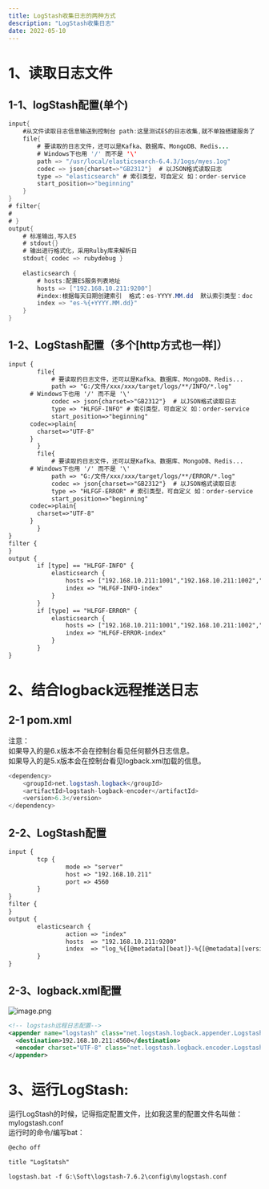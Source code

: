 ```yaml
---
title: LogStash收集日志的两种方式
description: "LogStash收集日志"
date: 2022-05-10
---
```


# 1、读取日志文件

## 1-1、logStash配置(单个)
```java
input{
	#从文件读取日志信息输送到控制台 path:这里测试ES的日志收集,就不单独搭建服务了
	file{
	    # 要读取的日志文件，还可以是Kafka、数据库、MongoDB、Redis...
        # Windows下也用 '/' 而不是 '\'
		path => "/usr/local/elasticsearch-6.4.3/1ogs/myes.1og" 
		codec => json{charset=>"GB2312"}  # 以JSON格式读取日志
		type => "elasticsearch" # 索引类型，可自定义 如：order-service
		start_position=>"beginning"
	}
}
# filter{
#
# }
output{
	# 标准输出,写入ES
	# stdout{}
	# 输出进行格式化，采用Rulby库来解析日
	stdout{ codec => rubydebug }
	
	elasticsearch {
		# hosts:配置ES服务列表地址  
		hosts => ["192.168.10.211:9200"]
		#index:根据每天日期创建索引  格式：es-YYYY.MM.dd  默认索引类型：doc
		index => "es-%{+YYYY.MM.dd}"
	}
}

```
<a name="ehtUD"></a>
## 1-2、LogStash配置（多个[http方式也一样]）
```xml
input {
		file{
			# 要读取的日志文件，还可以是Kafka、数据库、MongoDB、Redis...
			path => "G:/文件/xxx/xxx/target/logs/**/INFO/*.log" 
      # Windows下也用 '/' 而不是 '\'
			codec => json{charset=>"GB2312"}  # 以JSON格式读取日志
			type => "HLFGF-INFO" # 索引类型，可自定义 如：order-service
			start_position=>"beginning"
      codec=>plain{
        charset=>"UTF-8"
      }
		}
		file{
			# 要读取的日志文件，还可以是Kafka、数据库、MongoDB、Redis...
      # Windows下也用 '/' 而不是 '\'
			path => "G:/文件/xxx/xxx/target/logs/**/ERROR/*.log" 
			codec => json{charset=>"GB2312"}  # 以JSON格式读取日志
			type => "HLFGF-ERROR" # 索引类型，可自定义 如：order-service
			start_position=>"beginning"
      codec=>plain{
        charset=>"UTF-8"
      }
		}
}
filter {
}
output {
		if [type] == "HLFGF-INFO" {
			elasticsearch {
				hosts => ["192.168.10.211:1001","192.168.10.211:1002","192.168.10.211:1003"]
				index => "HLFGF-INFO-index"
			}
        }
		if [type] == "HLFGF-ERROR" {
			elasticsearch {
				hosts => ["192.168.10.211:1001","192.168.10.211:1002","192.168.10.211:1003"]
				index => "HLFGF-ERROR-index"
			}
        }
}

```
<a name="LvyJj"></a>
# 2、结合logback远程推送日志
<a name="Gurjd"></a>
## 2-1 pom.xml
注意：<br />如果导入的是6.x版本不会在控制台看见任何额外日志信息。<br />如果导入的是5.x版本会在控制台看见logback.xml加载的信息。
```java
<dependency>
    <groupId>net.logstash.logback</groupId>
    <artifactId>logstash-logback-encoder</artifactId>
    <version>6.3</version>
</dependency>
```
<a name="m08eO"></a>
## 2-2、LogStash配置
```xml
input {
        tcp {
                mode => "server"
                host => "192.168.10.211"
                port => 4560
        }
}
filter {
}
output {
        elasticsearch {
                action => "index"
                hosts  => "192.168.10.211:9200"
                index  => "log_%{[@metadata][beat]}-%{[@metadata][version]}-%{+YYYY.MM.dd}"
        }
}

```
<a name="cSbNM"></a>
## 2-3、logback.xml配置
![image.png](https://cdn.nlark.com/yuque/0/2022/png/872322/1651809214092-d541c03e-7bdf-48fb-859d-26d24e7de339.png#clientId=ua2c493b8-1ff8-4&crop=0&crop=0&crop=1&crop=1&from=paste&height=390&id=u2e65e32a&margin=%5Bobject%20Object%5D&name=image.png&originHeight=390&originWidth=960&originalType=binary&ratio=1&rotation=0&showTitle=false&size=48913&status=done&style=none&taskId=u628211b5-b046-4165-a0b7-7aa703af6f2&title=&width=960)
```xml
<!-- logstash远程日志配置-->
<appender name="logstash" class="net.logstash.logback.appender.LogstashTcpSocketAppender">
  <destination>192.168.10.211:4560</destination>
  <encoder charset="UTF-8" class="net.logstash.logback.encoder.LogstashEncoder" />
</appender>
```

<a name="frrAk"></a>
# 3、运行LogStash:
运行LogStash的时候，记得指定配置文件，比如我这里的配置文件名叫做：mylogstash.conf<br />运行时的命令/编写bat：
```xml
@echo off

title "LogStatsh"

logstash.bat -f G:\Soft\logstash-7.6.2\config\mylogstash.conf
```
